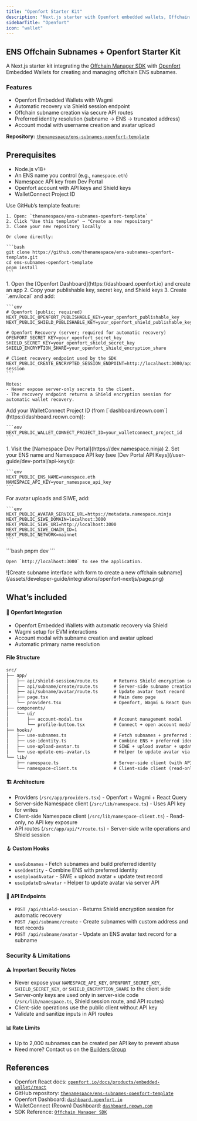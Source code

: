 ```yaml
---
title: "Openfort Starter Kit"
description: "Next.js starter with Openfort embedded wallets, Offchain Subnames, identity resolution, and avatar uploads."
sidebarTitle: "Openfort"
icon: "wallet"
---
```


## ENS Offchain Subnames + Openfort Starter Kit

A Next.js starter kit integrating the [Offchain Manager SDK](/developer-guide/sdks/offchain-manager) with [Openfort](https://www.openfort.io) Embedded Wallets for creating and managing offchain ENS subnames.

### Features

- Openfort Embedded Wallets with Wagmi
- Automatic recovery via Shield session endpoint
- Offchain subname creation via secure API routes
- Preferred identity resolution (subname → ENS → truncated address)
- Account modal with username creation and avatar upload

**Repository:** [`thenamespace/ens-subnames-openfort-template`](https://github.com/thenamespace/ens-subnames-openfort-template)

## Prerequisites

- Node.js v18+
- An ENS name you control (e.g., `namespace.eth`)
- Namespace API key from Dev Portal
- Openfort account with API keys and Shield keys
- WalletConnect Project ID

<Steps>
  <Step title="Use as a template or clone">
    Use GitHub’s template feature:

    1. Open: `thenamespace/ens-subnames-openfort-template`
    2. Click "Use this template" → "Create a new repository"
    3. Clone your new repository locally

    Or clone directly:

    ```bash
    git clone https://github.com/thenamespace/ens-subnames-openfort-template.git
    cd ens-subnames-openfort-template
    pnpm install
    ```
  </Step>
  <Step title="Openfort environment variables">
    1. Open the [Openfort Dashboard](https://dashboard.openfort.io) and create an app
    2. Copy your publishable key, secret key, and Shield keys
    3. Create `.env.local` and add:

    ```env
    # Openfort (public; required)
    NEXT_PUBLIC_OPENFORT_PUBLISHABLE_KEY=your_openfort_publishable_key
    NEXT_PUBLIC_SHIELD_PUBLISHABLE_KEY=your_openfort_shield_publishable_key

    # Openfort Recovery (server; required for automatic recovery)
    OPENFORT_SECRET_KEY=your_openfort_secret_key
    SHIELD_SECRET_KEY=your_openfort_shield_secret_key
    SHIELD_ENCRYPTION_SHARE=your_openfort_shield_encryption_share

    # Client recovery endpoint used by the SDK
    NEXT_PUBLIC_CREATE_ENCRYPTED_SESSION_ENDPOINT=http://localhost:3000/api/shield-session
    ```

    Notes:
    - Never expose server-only secrets to the client.
    - The recovery endpoint returns a Shield encryption session for automatic wallet recovery.
  </Step>
  <Step title="WalletConnect environment variables">
    Add your WalletConnect Project ID (from [`dashboard.reown.com`](https://dashboard.reown.com)):

    ```env
    NEXT_PUBLIC_WALLET_CONNECT_PROJECT_ID=your_walletconnect_project_id
    ```
  </Step>
  <Step title="Namespace environment variables">
   1. Visit the [Namespace Dev Portal](https://dev.namespace.ninja)
   2. Set your ENS name and Namespace API key (see [Dev Portal API Keys](/user-guide/dev-portal/api-keys)):

    ```env
    NEXT_PUBLIC_ENS_NAME=namespace.eth
    NAMESPACE_API_KEY=your_namespace_api_key
    ```
  </Step>
  <Step title="Optional: Avatar + SIWE variables">
    For avatar uploads and SIWE, add:

    ```env
    NEXT_PUBLIC_AVATAR_SERVICE_URL=https://metadata.namespace.ninja
    NEXT_PUBLIC_SIWE_DOMAIN=localhost:3000
    NEXT_PUBLIC_SIWE_URI=http://localhost:3000
    NEXT_PUBLIC_SIWE_CHAIN_ID=1
    NEXT_PUBLIC_NETWORK=mainnet
    ```
  </Step>
  <Step title="Run the development server">
    ```bash
    pnpm dev
    ```

    Open `http://localhost:3000` to see the application.
  </Step>
   <Step title="It's ready!">
    ![Create subname interface with form to create a new offchain subname](/assets/developer-guide/integrations/openfort-nextjs/page.png)
  </Step>
</Steps>

## What’s included

#### 🔐 Openfort Integration

- Openfort Embedded Wallets with automatic recovery via Shield
- Wagmi setup for EVM interactions
- Account modal with subname creation and avatar upload
- Automatic primary name resolution

#### File Structure

```txt
src/
├── app/
│   ├── api/shield-session/route.ts      # Returns Shield encryption session
│   ├── api/subname/create/route.ts      # Server-side subname creation
│   ├── api/subname/avatar/route.ts      # Update avatar text record
│   ├── page.tsx                         # Main demo page
│   └── providers.tsx                    # Openfort, Wagmi & React Query setup
├── components/
│   └── ui/
│       ├── account-modal.tsx            # Account management modal
│       └── profile-button.tsx           # Connect + open account modal
├── hooks/
│   ├── use-subnames.ts                  # Fetch subnames + preferred identity
│   ├── use-identity.ts                  # Combine ENS + preferred identity
│   ├── use-upload-avatar.ts             # SIWE + upload avatar + update text record
│   └── use-update-ens-avatar.ts         # Helper to update avatar via server API
└── lib/
    ├── namespace.ts                     # Server-side client (with API key)
    └── namespace-client.ts              # Client-side client (read-only)
```

#### 🏗️ Architecture

- Providers (`/src/app/providers.tsx`) - Openfort + Wagmi + React Query
- Server-side Namespace client (`/src/lib/namespace.ts`) - Uses API key for writes
- Client-side Namespace client (`/src/lib/namespace-client.ts`) - Read-only, no API key exposure
- API routes (`/src/app/api/*/route.ts`) - Server-side write operations and Shield session

#### 🪝 Custom Hooks

- `useSubnames` - Fetch subnames and build preferred identity
- `useIdentity` - Combine ENS with preferred identity
- `useUploadAvatar` - SIWE + upload avatar + update text record
- `useUpdateEnsAvatar` - Helper to update avatar via server API

#### 📡 API Endpoints

- `POST /api/shield-session` - Returns Shield encryption session for automatic recovery
- `POST /api/subname/create` - Create subnames with custom address and text records
- `POST /api/subname/avatar` - Update an ENS avatar text record for a subname

### Security & Limitations

#### ⚠️ Important Security Notes

- Never expose your `NAMESPACE_API_KEY`, `OPENFORT_SECRET_KEY`, `SHIELD_SECRET_KEY`, or `SHIELD_ENCRYPTION_SHARE` to the client side
- Server-only keys are used only in server-side code (`/src/lib/namespace.ts`, Shield session route, and API routes)
- Client-side operations use the public client without API key
- Validate and sanitize inputs in API routes

#### 📊 Rate Limits

- Up to 2,000 subnames can be created per API key to prevent abuse
- Need more? Contact us on the [Builders Group](https://t.me/+5FAwyiKOTeswNTIy)

## References

- Openfort React docs: [`openfort.io/docs/products/embedded-wallet/react`](https://www.openfort.io/docs/products/embedded-wallet/react)
- GitHub repository: [`thenamespace/ens-subnames-openfort-template`](https://github.com/thenamespace/ens-subnames-openfort-template)
- Openfort Dashboard: [`dashboard.openfort.io`](https://dashboard.openfort.io)
- WalletConnect (Reown) Dashboard: [`dashboard.reown.com`](https://dashboard.reown.com)
- SDK Reference: [`Offchain Manager SDK`](/developer-guide/sdks/offchain-manager)


